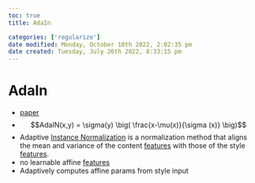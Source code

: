 ```yaml
---
toc: true
title: AdaIn

categories: ['regularize']
date modified: Monday, October 10th 2022, 2:02:35 pm
date created: Tuesday, July 26th 2022, 8:33:15 pm
---
```


# AdaIn
- [paper](https://arxiv.org/abs/1703.06868v2)
- $$AdaIN(x,y) = \sigma(y) \big( \frac{x-\mu(x)}{\sigma (x)} \big)$$
- Adaptive [Instance Normalization](Instance Normalization.qmd) is a normalization method that aligns the mean and variance of the content [features](Features.qmd) with those of the style [features](Features.qmd).
- no learnable affine [features](Features.qmd)
- Adaptively computes affine params from style input



